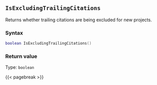 ## `IsExcludingTrailingCitations`

Returns whether trailing citations are being excluded for new projects.

### Syntax {-}

``` .lua
boolean IsExcludingTrailingCitations()
```

### Return value {-}

Type: `boolean`

{{< pagebreak >}}